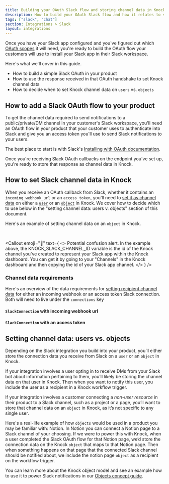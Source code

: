 ```yaml
---
title: Building your OAuth Slack flow and storing channel data in Knock
description: How to build your OAuth Slack flow and how it relates to sending Slack notifications with Knock.
tags: ["slack", "chat"]
section: Integrations > Slack
layout: integrations
---
```



Once you have your Slack app configured and you've figured out which [OAuth scopes](https://api.slack.com/scopes) it will need, you're ready to build the OAuth flow your customers will use to install your Slack app in their Slack workspace.

Here's what we'll cover in this guide.

- How to build a simple Slack OAuth in your product
- How to use the response received in that OAuth handshake to set Knock channel data
- How to decide when to set Knock channel data on `users` vs. `objects`

## How to add a Slack OAuth flow to your product

To get the channel data required to send notifications to a public/private/DM channel in your customer's Slack workspace, you'll need an OAuth flow in your product that your customer uses to authenticate into Slack and give you an access token you'll use to send Slack notifications to your users.

The best place to start is with Slack's [Installing with OAuth documentation](https://api.slack.com/authentication/oauth-v2).

Once you're receiving Slack OAuth callbacks on the endpoint you've set up, you're ready to store that response as channel data in Knock.

## How to set Slack channel data in Knock

When you receive an OAuth callback from Slack, whether it contains an `incoming_webhook_url` or an `access_token`, you'll need to [set it as channel data](/send-notifications/setting-channel-data) on either a [`user`](/send-and-manage-data/users) or an [`object`](/send-and-manage-data/objects) in Knock. We cover how to decide which to use below in the "setting channel data: users v. objects" section of this document.

Here's an example of setting channel data on an `object` in Knock.

<MultiLangCodeBlock
  snippet="objects.setChannelData.slack"
  title="Store Slack connection on object"
/>

<br />

<Callout
  emoji="🚨"
  text={
    <>
      <span className="font-bold">Potential confusion alert.</span> In the
      example above, the KNOCK_SLACK_CHANNEL_ID variable is the id of the Knock
      channel you've created to represent your Slack app within the Knock
      dashboard. You can get it by going to your "Channels" in the Knock
      dashboard and then copying the id of your Slack app channel.
    </>
  }
/>

### Channel data requirements

Here's an overview of the data requirements for [setting recipient channel data](/send-notifications/setting-channel-data) for either an incoming webhook or an access token Slack connection. Both will need to live under the `connections` key

<Attributes>
  <Attribute
    name="connections"
    type="SlackConnection[]*"
    description="One or more connections to Slack"
  />
</Attributes>

#### `SlackConnection` with incoming webhook url

<Attributes>
  <Attribute
    name="incoming_webhook.url"
    type="string*"
    description="The Slack incoming webhook URL"
  />
</Attributes>

#### `SlackConnection` with an access token

<Attributes>
  <Attribute
    name="access_token"
    type="string*"
    description="A bot access token"
  />
  <Attribute
    name="channel_id"
    type="string*"
    description="A Slack channel ID"
  />
  <Attribute name="user_id" type="string*" description="A Slack channel ID" />
</Attributes>

## Setting channel data: users vs. objects

Depending on the Slack integration you build into your product, you’ll either store the connection data you receive from Slack on a `user` or an `object` in Knock.

If your integration involves a user opting in to receive DMs from your Slack bot about information pertaining to them, you’ll likely be storing the channel data on that user in Knock. Then when you want to notify this user, you include the user as a recipient in a Knock workflow trigger.

If your integration involves a customer connecting a _non-user resource_ in their product to a Slack channel, such as a project or a page, you’ll want to store that channel data on an `object` in Knock, as it’s not specific to any single user.

Here's a real-life example of how `objects` would be used in a product you may be familiar with: Notion. In Notion you can connect a Notion page to a Slack channel of your choosing. If we were to power this with Knock, when a user completed the Slack OAuth flow for that Notion page, we’d store the connection data on the Knock `object` that maps to that Notion page. Then when something happens on that page that the connected Slack channel should be notified about, we include the notion page `object` as a recipient on the workflow trigger.

You can learn more about the Knock object model and see an example how to use it to power Slack notifications in our [Objects concept guide](/send-and-manage-data/objects).
